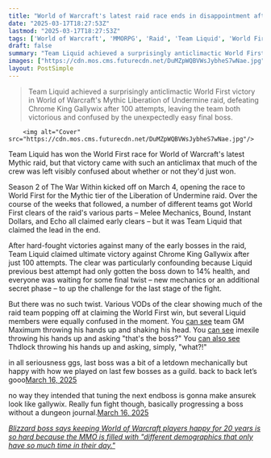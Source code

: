 ```yaml
---
title: "World of Warcraft's latest raid race ends in disappointment after 12 days with a final boss so lackluster the team who won was visibly confused to have beaten it"
date: "2025-03-17T18:27:53Z"
lastmod: "2025-03-17T18:27:53Z"
tags: ['World of Warcraft', 'MMORPG', 'Raid', 'Team Liquid', 'World First', 'Mythic Raid', 'Liberation of Undermine', 'Chrome King Gallywix']
draft: false
summary: "Team Liquid achieved a surprisingly anticlimactic World First victory in World of Warcraft's Mythic Liberation of Undermine raid, defeating Chrome King Gallywix after 100 attempts, leaving the team both victorious and confused by the unexpectedly easy final boss."
images: ["https://cdn.mos.cms.futurecdn.net/DuMZpWQBVWsJybheS7wNae.jpg"]
layout: PostSimple
---
```

> Team Liquid achieved a surprisingly anticlimactic World First victory in World of Warcraft's Mythic Liberation of Undermine raid, defeating Chrome King Gallywix after 100 attempts, leaving the team both victorious and confused by the unexpectedly easy final boss.


        <img alt="Cover" src="https://cdn.mos.cms.futurecdn.net/DuMZpWQBVWsJybheS7wNae.jpg"/>
        
Team Liquid has won the World First race for World of Warcraft's latest Mythic raid, but that victory came with such an anticlimax that much of the crew was left visibly confused about whether or not they'd just won.

Season 2 of The War Within kicked off on March 4, opening the race to World First for the Mythic tier of the Liberation of Undermine raid. Over the course of the weeks that followed, a number of different teams got World First clears of the raid's various parts – Melee Mechanics, Bound, Instant Dollars, and Echo all claimed early clears – but it was Team Liquid that claimed the lead in the end.

After hard-fought victories against many of the early bosses in the raid, Team Liquid claimed ultimate victory against Chrome King Gallywix after just 100 attempts. The clear was particularly confounding because Liquid previous best attempt had only gotten the boss down to 14% health, and everyone was waiting for some final twist – new mechanics or an additional secret phase – to up the challenge for the last stage of the fight.

But there was no such twist. Various VODs of the clear showing much of the raid team popping off at claiming the World First win, but several Liquid members were equally confused in the moment. You [can see](https://www.twitch.tv/teamliquid/clip/KathishPatientAyeayeNerfRedBlaster-BxKYtHriXDafHwxw) team GM Maximum throwing his hands up and shaking his head. You [can see](https://www.twitch.tv/imexile/clip/AbrasiveGrotesqueStinkbugCoolStoryBro-1xR1pP8brOP0f1_D?filter=clips&range=7d&sort=time) imexile throwing his hands up and asking "that's the boss?" You [can also see](https://www.youtube.com/watch?v=0MGD4W3auew) Thdlock throwing his hands up and asking, simply, "what?!"

in all seriousness ggs, last boss was a bit of a letdown mechanically but happy with how we played on last few bosses as a guild. back to back let’s gooo[March 16, 2025](https://twitter.com/cantworkitout/status/1901174146710860088)

no way they intended that tuning the next endboss is gonna make ansurek look like gallywix. Really fun fight though, basically progressing a boss without a dungeon journal.[March 16, 2025](https://twitter.com/cantworkitout/status/1901164065793458487)

[<em>Blizzard boss says keeping World of Warcraft players happy for 20 years is so hard because the MMO is filled with "different demographics that only have so much time in their day."</em>](https://www.gamesradar.com/games/world-of-warcraft/blizzard-boss-says-keeping-world-of-warcraft-players-happy-for-20-years-is-so-hard-because-the-mmo-is-filled-with-different-demographics-that-only-have-so-much-time-in-their-day/)
        
